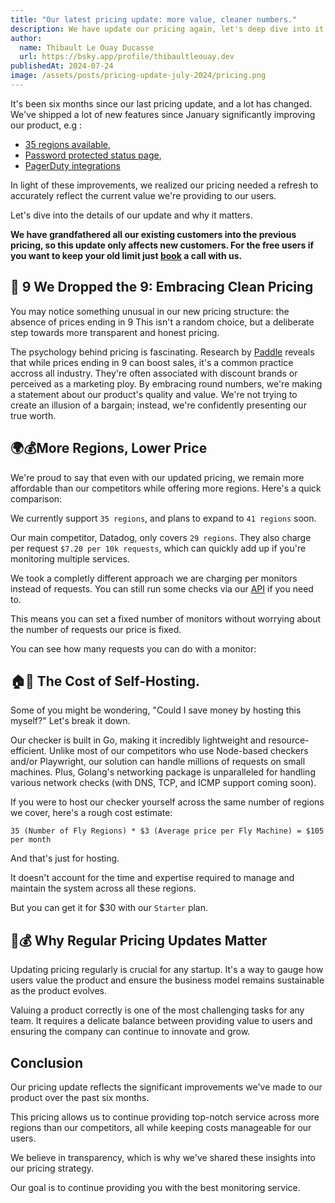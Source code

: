 ```yaml
---
title: "Our latest pricing update: more value, cleaner numbers."
description: We have update our pricing again, let's deep dive into it.
author:
  name: Thibault Le Ouay Ducasse
  url: https://bsky.app/profile/thibaultleouay.dev
publishedAt: 2024-07-24
image: /assets/posts/pricing-update-july-2024/pricing.png
---
```



It's been six months since our last pricing update, and a lot has changed. We've shipped a lot of new features  since January significantly improving our product, e.g :
- [35 regions available](/changelog/more-regions),
- [Password protected status page](changelog/password-protected-status-page),
- [PagerDuty integrations](/changelog/pagerduty-integration)


In light of these improvements, we realized our pricing needed a refresh to accurately reflect the current value we're providing to our users.

Let's dive into the details of our update and why it matters.

**We have grandfathered all our existing customers into the previous pricing, so this update only affects new customers. For the free users if you want to keep your old limit just [book](https://cal.com/team/openstatus/15min) a call with us.**

## 🫳 9 We Dropped the 9: Embracing Clean Pricing

You may notice something unusual in our new pricing structure: the absence of prices ending in 9 This isn't a random choice, but a deliberate step towards more transparent and honest pricing.

The psychology behind pricing is fascinating. Research by [Paddle](https://www.paddle.com/blog/end-prices-in-9s) reveals that while prices ending in 9 can boost sales, it's a common practice accross all industry. They're often associated with discount brands or perceived as a marketing ploy. By embracing round numbers, we're making a statement about our product's quality and value. We're not trying to create an illusion of a bargain; instead, we're confidently presenting our true worth.

## 🌍💰More Regions, Lower Price

We're proud to say that even with our updated pricing, we remain more affordable than our competitors while offering more regions. Here's a quick comparison:

We currently support `35 regions`, and plans to expand to `41 regions` soon.

Our main competitor, Datadog, only covers `29 regions`. They also charge per request `$7.20 per 10k requests`, which can quickly add up if you're monitoring multiple services.

We took a completly different approach we are charging per monitors instead of requests. You can still run some checks via our [API](https://docs.openstatus.dev/api-reference/check/post-check) if you need to.

This means you can set a fixed number of monitors without worrying about the number of requests our price is fixed.

You can see how many requests you can do with a monitor:

<PricingSlider />


## 🏠💸 The Cost of Self-Hosting.

Some of you might be wondering, "Could I save money by hosting this myself?" Let's break it down.

Our checker is built in Go, making it incredibly lightweight and resource-efficient.
Unlike most of our competitors who use Node-based checkers and/or Playwright, our solution can handle millions of requests on small machines.
Plus, Golang's networking package is unparalleled for handling various network checks (with DNS, TCP, and ICMP support coming soon).

If you were to host our checker yourself across the same number of regions we cover, here's a rough cost estimate:

```
35 (Number of Fly Regions) * $3 (Average price per Fly Machine) = $105 per month
```


And that's just for hosting.

It doesn't account for the time and expertise required to manage and maintain the system across all these regions.

But you can get it for $30 with our `Starter` plan.

## 🔄💰 Why Regular Pricing Updates Matter

Updating pricing regularly is crucial for any startup. It's a way to gauge how users value the product and ensure the business model remains sustainable as the product evolves.

Valuing a product correctly is one of the most challenging tasks for any team.
It requires a delicate balance between providing value to users and ensuring the company can continue to innovate and grow.

## Conclusion


Our pricing update reflects the significant improvements we've made to our product over the past six months.

This pricing allows us to continue providing top-notch service across more regions than our competitors, all while keeping costs manageable for our users.

We believe in transparency, which is why we've shared these insights into our pricing strategy.

Our goal is to continue providing you with the best monitoring service.

